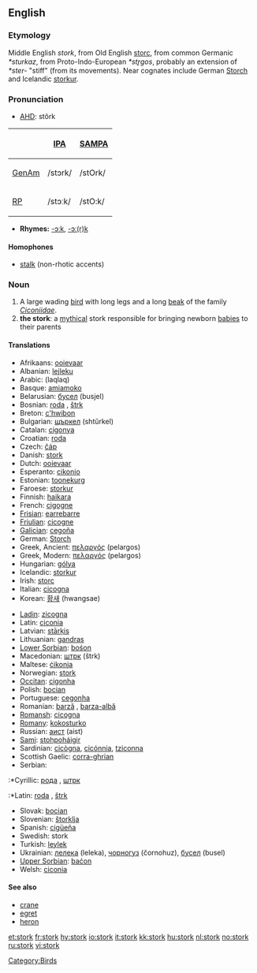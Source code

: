==English==

===Etymology===
Middle English ''stork'', from Old English [[storc]], from common Germanic ''*sturkaz'', from Proto-Indo-European ''*str̥gos'', probably an extension of ''*ster-'' "stiff" (from its movements).  Near cognates include German [[Storch]] and Icelandic [[storkur]].  

===Pronunciation===
*[[w:AHD|AHD]]: stôrk
{| border=1 cellpadding=5
! !! [[w:International Phonetic Alphabet|IPA]] !! [[w:SAMPA|SAMPA]]
|-
! [[GenAm]]
| /stɔrk/ || /stOrk/
|-
! [[RP]]
| /stɔːk/ || /stO:k/
|}
*'''Rhymes:''' [[Rhymes:English:-ɔːk|-ɔːk]], [[Rhymes:English:-ɔː(r)k|-ɔː(r)k]]

====Homophones====
*[[stalk]] (non-rhotic accents)

===Noun===
{{wikipedia}}
{{en-noun}}
# A large wading [[bird]] with long legs and a long [[beak]] of the family ''[[Ciconiidae]]''.
# '''the stork''': a [[mythical]] stork responsible for bringing newborn [[baby|babies]] to their parents

====Translations====
{{top}}
*Afrikaans: [[ooievaar]]
*Albanian: [[lejleku]]
*Arabic: {{ARchar|[[لقلق]]}} (laqlaq)
*Basque: [[amiamoko]]
*Belarusian: [[бусел]] (busjel)
*Bosnian: [[roda]] {{f}}, [[štrk]] {{m}}
*Breton: [[c'hwibon]]
*Bulgarian: [[щъркел]] (shtŭrkel)
*Catalan: [[cigonya]]
*Croatian: [[roda]] {{f}}
*Czech: [[čáp]]
*Danish: [[stork]]
*Dutch: [[ooievaar]] {{m}}
*Esperanto: [[cikonio]]
*Estonian: [[toonekurg]]
*Faroese: [[storkur]]
*Finnish: [[haikara]]
*French: [[cigogne]] {{f}}
*[[Frisian]]: [[earrebarre]]
*[[Friulian]]: [[cicogne]]
*[[Galician]]: [[cegoña]]
*German: [[Storch]] {{m}}
*Greek, Ancient: [[πελαργός]] {{m}} (pelargos)
*Greek, Modern: [[πελαργός]] (pelargos)
*Hungarian: [[gólya]]
*Icelandic: [[storkur]]
*Irish: [[storc]]
*Italian: [[cicogna]] {{f}}
*Korean: [[황새]] (hwangsae) 
{{mid}}
*[[Ladin]]: [[zicogna]]
*Latin: [[ciconia]]
*Latvian: [[stārķis]]
*Lithuanian: [[gandras]]
*[[Lower Sorbian]]: [[bośon]]
*Macedonian: [[штрк]] (štrk)
*Maltese: [[ċikonja]]
*Norwegian: [[stork]]
*[[Occitan]]: [[cigonha]]
*Polish: [[bocian]]
*Portuguese: [[cegonha]]
*Romanian: [[barză]] {{f}}, [[barza-albă]] {{f}}
*[[Romansh]]: [[cicogna]]
*[[Romany]]: [[kokosturko]] {{m}}
*Russian: [[аист]] (aist)
*[[Sami]]: [[stohpoháigir]]
*Sardinian: [[cicògna]], [[cicónnia]], [[tziconna]]
*Scottish Gaelic: [[corra-ghrian]]
*Serbian:
:*Cyrillic: [[рода]] {{f}}, [[штрк]] {{m}}
:*Latin: [[roda]] {{f}}, [[štrk]] {{m}}
*Slovak: [[bocian]]
*Slovenian: [[štorklja]] {{f}}
*Spanish: [[cigüeña]] {{f}}
*Swedish: stork
*Turkish: [[leylek]]
*Ukrainian: [[лелека]] (leleka), [[чорногуз]] (čornohuz), [[бусел]] (busel)
*[[Upper Sorbian]]: [[baćon]]
*Welsh: [[ciconia]]
{{bottom}}

====See also====
* [[crane]]
* [[egret]]
* [[heron]]

[[Category:Birds]]

[[et:stork]]
[[fr:stork]]
[[hy:stork]]
[[io:stork]]
[[it:stork]]
[[kk:stork]]
[[hu:stork]]
[[nl:stork]]
[[no:stork]]
[[ru:stork]]
[[vi:stork]]